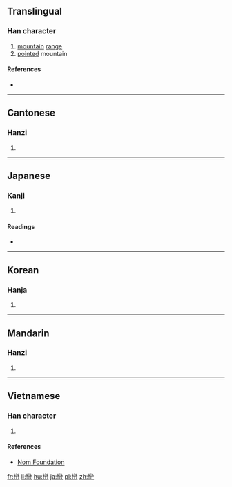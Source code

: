 {{also|峦}}
==Translingual==

===Han character===
{{Han char|rn=46|rad=山|as=19|sn=22|four=22772|canj=VFU|ids=⿱䜌山}}

# [[mountain]] [[range]]
# [[point]]ed mountain

====References====
* {{Han ref|kx=0322.430|dkj=08640|dj=0623.090|hdz=10808.120|uh=5DD2|ud=24018|bh=C572|bd=50546}}

----

==Cantonese==

===Hanzi===
{{yue-hanzi|jyut=[[lyun4]]|y=lyun4|sim=峦}}

# {{defn|lang=yue|sort=山19}}

----

==Japanese==

===Kanji===
{{ja-kanji|grade=|rs=山19}}

# {{defn|lang=ja|sort=山19}}

====Readings====
* {{ja-readings|on=[[らん]] (ran)|kun=[[みね]] (mine)}}

----

==Korean==

===Hanja===
{{ko-hanja|hangeul=만|rv=man|mr=man}}

# {{defn|lang=ko|sort=山19}}

----

==Mandarin==

===Hanzi===
{{cmn-hanzi|sim=峦|pin=[[luán]] ([[luan2]])|wg=luan<sup>2</sup>}}

# {{defn|lang=cmn|sort=山19}}

----

==Vietnamese==

===Han character===
{{vi-readings|rs=山19|hanviet=loại}}

# {{defn|lang=vi|sort=山19}}

====References====
* [http://nomfoundation.org/common/nom_details.php?codepoint=5dd2 Nom Foundation]

[[fr:巒]]
[[li:巒]]
[[hu:巒]]
[[ja:巒]]
[[pl:巒]]
[[zh:巒]]
